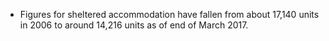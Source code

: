 * Figures for sheltered accommodation have fallen from about 17,140 units in 2006 to around 14,216 units as of end of March 2017.
